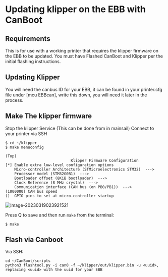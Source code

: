 # Updating klipper on the EBB with CanBoot
## Requirements
This is for use with a working printer that requires the klipper firmware on the EBB to be updated. You must have Flashed CanBoot and Klipper per the initial flashing instructions.

## Updating Klipper

You will need the canbus ID for your EBB, it can be found in your printer.cfg file under [mcu EBBcan], write this down, you will need it later in the process.

## Make The klipper firmware


Stop the klipper Service (This can be done from in mainsail)
Connect to your printer via SSH

```
$ cd ~/klipper
$ make menuconfig
```

```
(Top) 
                             Klipper Firmware Configuration
[*] Enable extra low-level configuration options
    Micro-controller Architecture (STMicroelectronics STM32)  --->
    Processor model (STM32G0B1)  --->
    Bootloader offset (8KiB bootloader)  --->
    Clock Reference (8 MHz crystal)  --->
    Communication interface (CAN bus (on PB0/PB1))  --->
(1000000) CAN bus speed
()  GPIO pins to set at micro-controller startup
```

![image-20230319023921521](https://img.mpx.wiki/i/2023/03/19/6416055b8f5b1.webp)

Press Q to save and then run `make` from the terminal:

```shell
$ make
```

## Flash via Canboot


Via SSH:

```
cd ~/CanBoot/scripts
python3 flashtool.py -i can0 -f ~/klipper/out/klipper.bin -u <uuid>, replacing <uuid> with the uuid for your EBB
```

